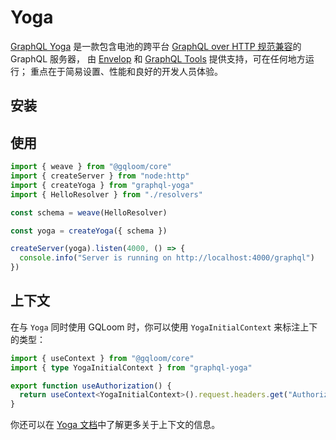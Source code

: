 
# Yoga

[GraphQL Yoga](https://the-guild.dev/graphql/yoga-server) 是一款包含电池的跨平台 [GraphQL over HTTP 规范兼容](<(https://github.com/enisdenjo/graphql-http/tree/master/implementations/graphql-yoga)>)的 GraphQL 服务器，
由 [Envelop](https://envelop.dev/) 和 [GraphQL Tools](https://graphql-tools.com/) 提供支持，可在任何地方运行；
重点在于简易设置、性能和良好的开发人员体验。

## 安装

<PackageManagerTabs command="install graphql graphql-yoga @gqloom/core" />

## 使用

```ts
import { weave } from "@gqloom/core"
import { createServer } from "node:http"
import { createYoga } from "graphql-yoga"
import { HelloResolver } from "./resolvers"

const schema = weave(HelloResolver)

const yoga = createYoga({ schema })

createServer(yoga).listen(4000, () => {
  console.info("Server is running on http://localhost:4000/graphql")
})
```

## 上下文

在与 `Yoga` 同时使用 GQLoom 时，你可以使用 `YogaInitialContext` 来标注上下的类型：

```ts
import { useContext } from "@gqloom/core"
import { type YogaInitialContext } from "graphql-yoga"

export function useAuthorization() {
  return useContext<YogaInitialContext>().request.headers.get("Authorization")
}
```

你还可以在 [Yoga 文档](https://the-guild.dev/graphql/yoga-server/docs/features/context)中了解更多关于上下文的信息。